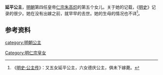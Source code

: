 {{東亞女性歷史人物
| 名稱=延平公主
| 身份=[[明朝|明朝]]公主
| 畫像=
| 說明=
| 姓=朱
| 名=
| 封爵=[[公主|公主]]
| 位號=
| 封號=延平公主
| 出生年=
| 逝世年=
| 諡號=
| 墳墓=
| 父親=[[明仁宗|明仁宗]]
| 同胞兄弟=
| 母親=
|}}


'''延平公主'''，[[明朝|明朝]]第四任皇帝[[明仁宗|仁宗]][[朱高炽|朱高炽]]的第五个女儿。关于她的记载，《[[明史|明史]]》记录的很少。她在没有出嫁之前，就早早的去世。她的生母的情况也不详<ref>《[[s:明史/卷121|明史·公主传]]》：又五女延平公主，六女德庆公主，俱未下嫁薨。</ref>。

==参考资料==
<div style="font-size:small" class="references-2column"> 
<references />
</div>

[[category:明朝公主|category:明朝公主]]
[[Category:明仁宗皇女|Category:明仁宗皇女]]